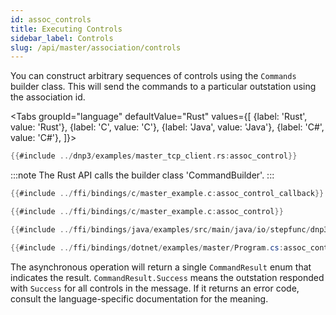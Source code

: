 ```yaml
---
id: assoc_controls
title: Executing Controls
sidebar_label: Controls
slug: /api/master/association/controls
---
```



You can construct arbitrary sequences of controls using the `Commands` builder class. This will send the commands to a particular outstation using the association id.


<Tabs
groupId="language"
defaultValue="Rust"
values={[
{label: 'Rust', value: 'Rust'},
{label: 'C', value: 'C'},
{label: 'Java', value: 'Java'},
{label: 'C#', value: 'C#'},
]}>
<TabItem value="Rust">

```rust
{{#include ../dnp3/examples/master_tcp_client.rs:assoc_control}}
```

:::note
The Rust API calls the builder class 'CommandBuilder'.
:::
</TabItem>
<TabItem value="C">

```c
{{#include ../ffi/bindings/c/master_example.c:assoc_control_callback}}

{{#include ../ffi/bindings/c/master_example.c:assoc_control}}
```

</TabItem>
<TabItem value="Java">

```java
{{#include ../ffi/bindings/java/examples/src/main/java/io/stepfunc/dnp3/examples/MasterExample.java:assoc_control}}
```

</TabItem>
<TabItem value="C#">

```csharp
{{#include ../ffi/bindings/dotnet/examples/master/Program.cs:assoc_control}}
```

</TabItem>
</Tabs>

The asynchronous operation will return a single `CommandResult` enum that indicates the result. `CommandResult.Success` means the outstation responded with `Success` for all controls in the message. If it returns an error code, consult the language-specific documentation for the meaning.